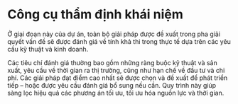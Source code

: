 # Công cụ thẩm định khái niệm

Ở giai đoạn này của dự án, toàn bộ giải pháp được đề xuất trong pha giải quyết vấn đề sẽ được đánh giá về tính khả thi trong thực tế dựa trên các yêu cầu kỹ thuật và kinh doanh.

Các tiêu chí đánh giá thường bao gồm những ràng buộc kỹ thuật và sản xuất, yêu cầu về thời gian ra thị trường, cũng như hạn chế về đầu tư và chi phí. Các giải pháp đạt điểm cao nhất sẽ được chọn và đề xuất để phát triển tiếp – hoặc được yêu cầu đánh giá bổ sung nếu cần. Quy trình này giúp sàng lọc hiệu quả các phương án tối ưu, tối ưu hóa nguồn lực và thời gian.
